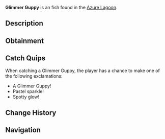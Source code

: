 {{FishInfobox
|image          = Glimmer Guppy.png
|rarity         = Unusual
|sea            = Second Sea
|location       = [[Azure Lagoon]]
|sublocation    = 
|sources        = Fishing Rod
|radar_location = 
|prog_speed     = -30
|xp             = 90
|weather        = Foggy
|time           = Day
|season         = Winter
|bait           = Flakes
|base_weight    = 96
|base_value     = 195
|weight_range   = 60
|base_chance    = 80
|base_resil     = 34
}}
'''Glimmer Guppy''' is an {{Rarity|Unusual}} fish found in the [[Azure Lagoon]].

== Description ==
{{Description|A dark pastel purple fish with pink fins and yellow spots, shimmering faintly.|Bestiary Entry}}

== Obtainment ==
{{Description|It glints where the mist cloaks the lagoon.|Bestiary Hint}}
{{Fish Availability|
Azure Lagoon
|top_rods      = 
Free Spirit Rod\252348.97\13832.3;
Trident Rod\249379.01\24759.28;
Leviathan's Fang Rod\247430\23755.45;
Azure Of Lagoon\209926.57\12762.73;
Fang of the Eclipse\187180.75\19051.34;
Fischer's Rod\135565.81\14228.28;
Plastic Rod\130304.19\14139.8;
Candy Cane Rod\115202.88\12116.89;
Nocturnal Rod\68543.26\66531.16;
Egg Rod\175006.04\17411.24;
Astralhook Rod\183813.99\0;
No-Life Rod\168554.78\15963.41;
Verdant Shear Rod\167983.35\16489.08;
Blazebringer Rod\165128.62\15853.79;
Seraphic Rod\149338.19\14826.85;
Ethereal Prism Rod\148742.84\14231.23;
Challenger's Rod\141005.31\13276.94;
Rod Of The Forgotten Fang\137707.38\13592.21;
Depthseeker Rod\134835.07\13255.71;
Rod Of The Exalted One\132735.68\12875.22;
Avalanche Rod\125894.71\12391.38;
Volcanic Rod\125779.05\12094.35;
Zeus Rod\125027.55\12022.09;
Rod Of The Depths\124965.19\11787.3;
Steady Rod\107871.58\10732.16
|recommended   = Free Spirit Rod
}}

== Catch Quips ==
When catching a Glimmer Guppy, the player has a chance to make one of the following exclamations:
* A Glimmer Guppy!
* Pastel sparkle!
* Spotty glow!

== Change History ==
{{Change History|{{subst:Current Version}}}}

== Navigation ==
{{Fish Navbox|Azure Lagoon}}